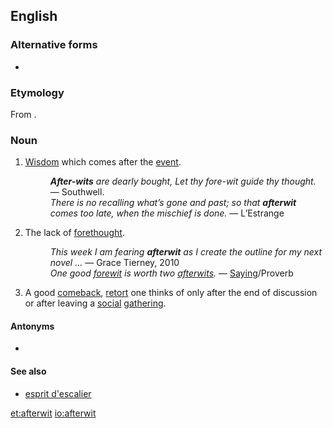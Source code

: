==English==

===Alternative forms===
* {{l/en|after-wit}}

===Etymology===
From {{prefix|after|wit|lang=en}}.

===Noun===
{{en-noun|?}}

# [[wisdom|Wisdom]] which comes after the [[event]].
#: '''''After-wits''' are dearly bought, Let thy fore-wit guide thy thought.'' ― Southwell.
#: ''There is no recalling what’s gone and past; so that '''afterwit''' comes too late, when the mischief is done.'' &mdash; L’Estrange
# The lack of [[forethought]].
#: ''This week I am fearing '''afterwit''' as I create the outline for my next novel ...'' &mdash; Grace Tierney, 2010
#: ''One good [[forewit]] is worth two [[afterwit]]s.'' &mdash; [[saying|Saying]]/Proverb
# A good [[comeback]], [[retort]] one thinks of only after the end of discussion or after leaving a [[social]] [[gathering]].

====Antonyms====
* {{l/en|forewit}}

====See also====
* [[esprit d'escalier]]

[[et:afterwit]]
[[io:afterwit]]
